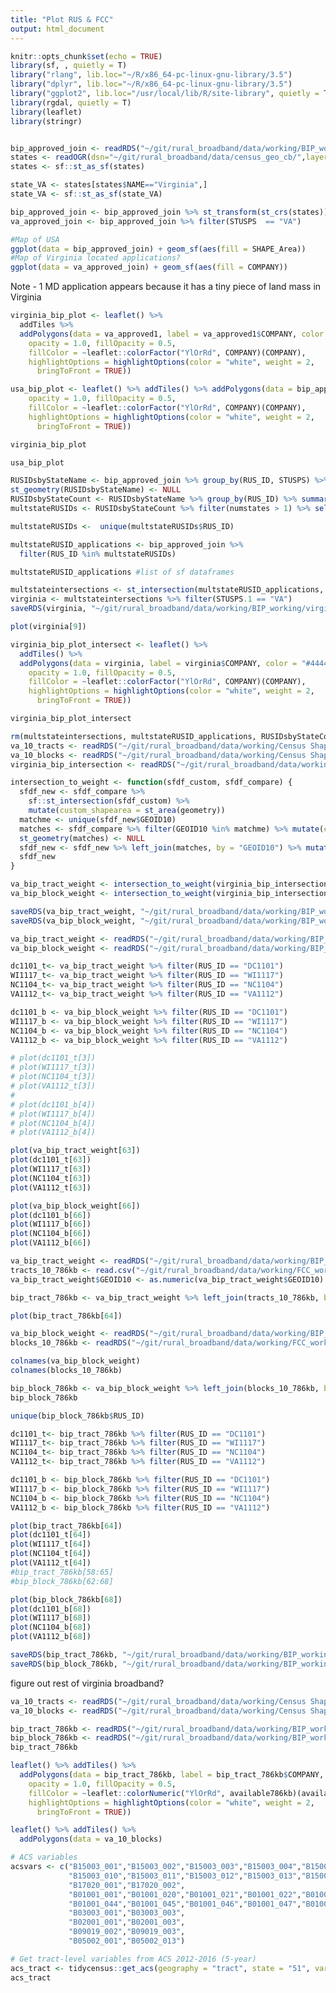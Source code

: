 ```yaml
---
title: "Plot RUS & FCC"
output: html_document
---
```


```r
knitr::opts_chunk$set(echo = TRUE)
library(sf, , quietly = T)
library("rlang", lib.loc="~/R/x86_64-pc-linux-gnu-library/3.5")
library("dplyr", lib.loc="~/R/x86_64-pc-linux-gnu-library/3.5")
library("ggplot2", lib.loc="/usr/local/lib/R/site-library", quietly = T)
library(rgdal, quietly = T)
library(leaflet)
library(stringr)


bip_approved_join <- readRDS("~/git/rural_broadband/data/working/BIP_working/BIP_Approved.RDS")
states <- readOGR(dsn="~/git/rural_broadband/data/census_geo_cb/",layer="cb_2017_us_state_20m")
states <- sf::st_as_sf(states)

state_VA <- states[states$NAME=="Virginia",]
state_VA <- sf::st_as_sf(state_VA)

```


```r
bip_approved_join <- bip_approved_join %>% st_transform(st_crs(states)) 
va_approved_join <- bip_approved_join %>% filter(STUSPS  == "VA")

```

```r
#Map of USA
ggplot(data = bip_approved_join) + geom_sf(aes(fill = SHAPE_Area)) 
#Map of Virginia located applications? 
ggplot(data = va_approved_join) + geom_sf(aes(fill = COMPANY)) 
```



Note - 1 MD application appears because it has a tiny piece of land mass in Virginia


```r

virginia_bip_plot <- leaflet() %>%
  addTiles %>%
  addPolygons(data = va_approved1, label = va_approved1$COMPANY, color = "#444444", weight = 1, smoothFactor = 0.5,
    opacity = 1.0, fillOpacity = 0.5,
    fillColor = ~leaflet::colorFactor("YlOrRd", COMPANY)(COMPANY),
    highlightOptions = highlightOptions(color = "white", weight = 2,
      bringToFront = TRUE)) 

usa_bip_plot <- leaflet() %>% addTiles() %>% addPolygons(data = bip_approved_join, label = bip_approved_join$COMPANY, color = "#444444", weight = 1, smoothFactor = 0.5,
    opacity = 1.0, fillOpacity = 0.5,
    fillColor = ~leaflet::colorFactor("YlOrRd", COMPANY)(COMPANY),
    highlightOptions = highlightOptions(color = "white", weight = 2,
      bringToFront = TRUE))
```

```r
virginia_bip_plot
```

```r
usa_bip_plot
```



```r
RUSIDsbyStateName <- bip_approved_join %>% group_by(RUS_ID, STUSPS) %>% summarise(n = n()) %>% select(-n)
st_geometry(RUSIDsbyStateName) <- NULL
RUSIDsbyStateCount <- RUSIDsbyStateName %>% group_by(RUS_ID) %>% summarise(numstates = n())
multstateRUSIDs <- RUSIDsbyStateCount %>% filter(numstates > 1) %>% select(RUS_ID)

multstateRUSIDs <-  unique(multstateRUSIDs$RUS_ID)

multstateRUSID_applications <- bip_approved_join %>% 
  filter(RUS_ID %in% multstateRUSIDs) 

multstateRUSID_applications #list of sf dataframes

multstateintersections <- st_intersection(multstateRUSID_applications, states) 
virginia <- multstateintersections %>% filter(STUSPS.1 == "VA")
saveRDS(virginia, "~/git/rural_broadband/data/working/BIP_working/virginia_intersection.RDS")

plot(virginia[9])

virginia_bip_plot_intersect <- leaflet() %>%
  addTiles() %>%
  addPolygons(data = virginia, label = virginia$COMPANY, color = "#444444", weight = 1, smoothFactor = 0.5,
    opacity = 1.0, fillOpacity = 0.5,
    fillColor = ~leaflet::colorFactor("YlOrRd", COMPANY)(COMPANY),
    highlightOptions = highlightOptions(color = "white", weight = 2,
      bringToFront = TRUE)) 

virginia_bip_plot_intersect
```



```r
rm(multstateintersections, multstateRUSID_applications, RUSIDsbyStateCount, RUSIDsbyStateName, state_VA, test, va_approved, va_approved1, virginia_bip_plot, multstateRUSIDs)
va_10_tracts <- readRDS("~/git/rural_broadband/data/working/Census Shapefiles/virginia2010censustracts.RDS") %>% st_as_sf()
va_10_blocks <- readRDS("~/git/rural_broadband/data/working/Census Shapefiles/virginia2010censusblocks.RDS") %>% st_as_sf()
virginia_bip_intersection <- readRDS("~/git/rural_broadband/data/working/BIP_working/virginia_intersection.RDS")

intersection_to_weight <- function(sfdf_custom, sfdf_compare) {
  sfdf_new <- sfdf_compare %>% 
    sf::st_intersection(sfdf_custom) %>%
    mutate(custom_shapearea = st_area(geometry))
  matchme <- unique(sfdf_new$GEOID10)
  matches <- sfdf_compare %>% filter(GEOID10 %in% matchme) %>% mutate(comp_shapearea = st_area(geometry)) %>% select(GEOID10, comp_shapearea)
  st_geometry(matches) <- NULL
  sfdf_new <- sfdf_new %>% left_join(matches, by = "GEOID10") %>% mutate(weight = custom_shapearea/comp_shapearea)
  sfdf_new
}

va_bip_tract_weight <- intersection_to_weight(virginia_bip_intersection, va_10_tracts)
va_bip_block_weight <- intersection_to_weight(virginia_bip_intersection, va_10_blocks)

saveRDS(va_bip_tract_weight, "~/git/rural_broadband/data/working/BIP_working/va_bip_tract_weight.RDS")
saveRDS(va_bip_block_weight, "~/git/rural_broadband/data/working/BIP_working/va_bip_block_weight.RDS")
```

```r
va_bip_tract_weight <- readRDS("~/git/rural_broadband/data/working/BIP_working/va_bip_tract_weight.RDS")
va_bip_block_weight <- readRDS("~/git/rural_broadband/data/working/BIP_working/va_bip_block_weight.RDS")

dc1101_t<- va_bip_tract_weight %>% filter(RUS_ID == "DC1101")
WI1117_t<- va_bip_tract_weight %>% filter(RUS_ID == "WI1117")
NC1104_t<- va_bip_tract_weight %>% filter(RUS_ID == "NC1104")
VA1112_t<- va_bip_tract_weight %>% filter(RUS_ID == "VA1112")

dc1101_b <- va_bip_block_weight %>% filter(RUS_ID == "DC1101")
WI1117_b <- va_bip_block_weight %>% filter(RUS_ID == "WI1117")
NC1104_b <- va_bip_block_weight %>% filter(RUS_ID == "NC1104")
VA1112_b <- va_bip_block_weight %>% filter(RUS_ID == "VA1112")

# plot(dc1101_t[3])
# plot(WI1117_t[3])
# plot(NC1104_t[3])
# plot(VA1112_t[3])
# 
# plot(dc1101_b[4])
# plot(WI1117_b[4])
# plot(NC1104_b[4])
# plot(VA1112_b[4])
```

```r
plot(va_bip_tract_weight[63])
plot(dc1101_t[63])
plot(WI1117_t[63])
plot(NC1104_t[63])
plot(VA1112_t[63])
```

```r
plot(va_bip_block_weight[66])
plot(dc1101_b[66])
plot(WI1117_b[66])
plot(NC1104_b[66])
plot(VA1112_b[66])
```


```r
va_bip_tract_weight <- readRDS("~/git/rural_broadband/data/working/BIP_working/va_bip_tract_weight.RDS")
tracts_10_786kb <- read.csv("~/git/rural_broadband/data/working/FCC_working/fcc2010tract.csv")
va_bip_tract_weight$GEOID10 <- as.numeric(va_bip_tract_weight$GEOID10)

bip_tract_786kb <- va_bip_tract_weight %>% left_join(tracts_10_786kb, by = c("GEOID10" = "TRACTID"))

plot(bip_tract_786kb[64])
```


```r
va_bip_block_weight <- readRDS("~/git/rural_broadband/data/working/BIP_working/va_bip_block_weight.RDS")
blocks_10_786kb <- readRDS("~/git/rural_broadband/data/working/FCC_working/blocks2010_with_786kb.RDS")

colnames(va_bip_block_weight)
colnames(blocks_10_786kb)

bip_block_786kb <- va_bip_block_weight %>% left_join(blocks_10_786kb, by = "GEOID10")
bip_block_786kb

unique(bip_block_786kb$RUS_ID)

```

``` r
dc1101_t<- bip_tract_786kb %>% filter(RUS_ID == "DC1101")
WI1117_t<- bip_tract_786kb %>% filter(RUS_ID == "WI1117")
NC1104_t<- bip_tract_786kb %>% filter(RUS_ID == "NC1104")
VA1112_t<- bip_tract_786kb %>% filter(RUS_ID == "VA1112")

dc1101_b <- bip_block_786kb %>% filter(RUS_ID == "DC1101")
WI1117_b <- bip_block_786kb %>% filter(RUS_ID == "WI1117")
NC1104_b <- bip_block_786kb %>% filter(RUS_ID == "NC1104")
VA1112_b <- bip_block_786kb %>% filter(RUS_ID == "VA1112")
```


```r
plot(bip_tract_786kb[64])
plot(dc1101_t[64])
plot(WI1117_t[64])
plot(NC1104_t[64])
plot(VA1112_t[64])
#bip_tract_786kb[58:65]
#bip_block_786kb[62:68]
```



```r
plot(bip_block_786kb[68])
plot(dc1101_b[68])
plot(WI1117_b[68])
plot(NC1104_b[68])
plot(VA1112_b[68])
```


```r
saveRDS(bip_tract_786kb, "~/git/rural_broadband/data/working/BIP_working/bip_tract_786kb.RDS")
saveRDS(bip_block_786kb, "~/git/rural_broadband/data/working/BIP_working/bip_block_786kb.RDS")
```

figure out rest of virginia broadband? 
```r
va_10_tracts <- readRDS("~/git/rural_broadband/data/working/Census Shapefiles/virginia2010censustracts.RDS") %>% st_as_sf()
va_10_blocks <- readRDS("~/git/rural_broadband/data/working/Census Shapefiles/virginia2010censusblocks.RDS") %>% st_as_sf()

bip_tract_786kb <- readRDS("~/git/rural_broadband/data/working/BIP_working/bip_tract_786kb.RDS")
bip_block_786kb <- readRDS("~/git/rural_broadband/data/working/BIP_working/bip_block_786kb.RDS")
bip_tract_786kb
```

```r
leaflet() %>% addTiles() %>% 
  addPolygons(data = bip_tract_786kb, label = bip_tract_786kb$COMPANY, color = "#444444", weight = 1, smoothFactor = 0.5,
    opacity = 1.0, fillOpacity = 0.5,
    fillColor = ~leaflet::colorNumeric("YlOrRd", available786kb)(available786kb),
    highlightOptions = highlightOptions(color = "white", weight = 2,
      bringToFront = TRUE))
```

```r
leaflet() %>% addTiles() %>% 
  addPolygons(data = va_10_blocks)

```


```r
# ACS variables
acsvars <- c("B15003_001","B15003_002","B15003_003","B15003_004","B15003_005","B15003_006","B15003_007","B15003_008","B15003_009", # educational attainment for 25+, sum(cat2-cat18)/total
             "B15003_010","B15003_011","B15003_012","B15003_013","B15003_014","B15003_015","B15003_016","B15003_017","B15003_018", # educational attainment for 25+, sum(cat2-cat18)/total
             "B17020_001","B17020_002",                                                                                            # income under poverty level, cat2/total
             "B01001_001","B01001_020","B01001_021","B01001_022","B01001_023","B01001_024","B01001_025",                           # 65+ population, male65+ plus female65+ / total
             "B01001_044","B01001_045","B01001_046","B01001_047","B01001_048","B01001_049",                                        # 65+ population, male65+ plus female65+ / total
             "B03003_001","B03003_003",                                                                                            # hispanic, hispanic/total
             "B02001_001","B02001_003",                                                                                            # black, black/total
             "B09019_002","B09019_003",                                                                                            # family households, in family households/in households
             "B05002_001","B05002_013")                                                                                            # foreign born, foreign/total

# Get tract-level variables from ACS 2012-2016 (5-year)
acs_tract <- tidycensus::get_acs(geography = "tract", state = "51", variables = acsvars, year = 2016, survey = "acs5", cache_table = TRUE, output = "wide")
acs_tract

```















